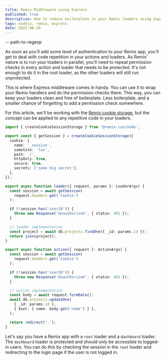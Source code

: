 ```yaml
---
title: Remix Middleware using Express
published: true
description: How to reduce boilerplate in your Remix loaders using Express middleware.
tags: nodejs, remix, express
date: 2021-06-20
---
```


-- path-to-regexp


As soon as you'll add some level of authentication to your Remix app, you'll get to deal with code repetition in your actions and loaders. As Remix' nature is to run your loaders in parallel, you'll need to repeat permission checks in every action and loader that needs to be protected. It's not enough to do it in the root loader, as the other loaders will still run unprotected.

This is where Express middleware comes in handy. You can use it to wrap your Remix handlers and do the permission checks there. This way, you can keep your loaders clean and free of boilerplate. Less boilerplate, and a smaller chance of forgetting to add a permission check somewhere.

For this article, we'll be working with the [Remix cookie storage](https://remix.run/docs/en/1.17.1/utils/sessions), but the concept can be applied to any repetitive code in your loaders.

```ts
import { createCookieSessionStorage } from '@remix-run/node';

export const { getSession } = createCookieSessionStorage({
  cookie: {
    name: '_session',
    sameSite: 'lax',
    path: '/',
    httpOnly: true,
    secure: true,
    secrets: ['some big secret'],
  },
});

export async function loader({ request, params }: LoaderArgs) {
  const session = await getSession(
    request.headers.get('Cookie')
  );

  if (!session.has('userId')) {
    throw new Response('Unauthorized', { status: 401 });
  }

  // loader implementation
  const project = await db.projects.findOne({ _id: params.id });
  return json(project);
}

export async function action({ request }: ActionArgs) {
  const session = await getSession(
    request.headers.get('Cookie')
  );

  if (!session.has('userId')) {
    throw new Response('Unauthorized', { status: 401 });
  }

  // action implementation
  const body = await request.formData();
  await db.projects.updateOne(
    { _id: params.id },
    { $set: { name: body.get('name') } },
  );

  return redirect('.');
}
```

Let's say you have a Remix app with a `root` loader and a `dashboard` loader. The `dashboard` loader is protected and should only be accessible to logged-in users. You can do this by checking the session in the `root` loader and redirecting to the login page if the user is not logged in.

```js
